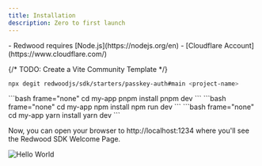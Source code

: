 ```yaml
---
title: Installation
description: Zero to first launch
---
```



<Aside type="note" title="Prerequisites">
- Redwood requires [Node.js](https://nodejs.org/en)
- [Cloudflare Account](https://www.cloudflare.com/)
</Aside>

{/* TODO: Create a Vite Community Template */}
```bash frame="none"
npx degit redwoodjs/sdk/starters/passkey-auth#main <project-name>
```

<Tabs>
  <TabItem label="pnpm">
    ```bash frame="none"
    cd my-app
    pnpm install
    pnpm dev
    ```
  </TabItem>
  <TabItem label="npm">
    ```bash frame="none"
    cd my-app
    npm install
    npm run dev
    ```
  </TabItem>
  <TabItem label="yarn">
    ```bash frame="none"
    cd my-app
    yarn install
    yarn dev
    ```
  </TabItem>
</Tabs>

Now, you can open your browser to http://localhost:1234 where you'll see the Redwood SDK Welcome Page.

![Hello World](./images/hello-world.png)
